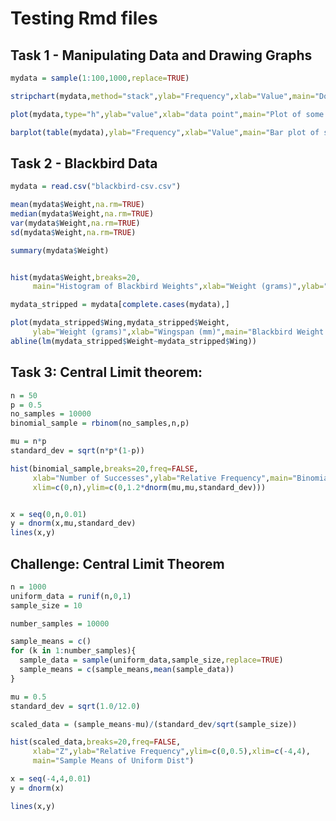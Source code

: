 # Testing Rmd files

## Task 1 - Manipulating Data and Drawing Graphs

```r
mydata = sample(1:100,1000,replace=TRUE)

stripchart(mydata,method="stack",ylab="Frequency",xlab="Value",main="Dot plot of some data")

plot(mydata,type="h",ylab="value",xlab="data point",main="Plot of some data (with h option on)")

barplot(table(mydata),ylab="Frequency",xlab="Value",main="Bar plot of some data")

```



## Task 2 - Blackbird Data
```r
mydata = read.csv("blackbird-csv.csv")

mean(mydata$Weight,na.rm=TRUE)
median(mydata$Weight,na.rm=TRUE)
var(mydata$Weight,na.rm=TRUE)
sd(mydata$Weight,na.rm=TRUE)

summary(mydata$Weight)


hist(mydata$Weight,breaks=20,
     main="Histogram of Blackbird Weights",xlab="Weight (grams)",ylab="Frequency")

mydata_stripped = mydata[complete.cases(mydata),]

plot(mydata_stripped$Wing,mydata_stripped$Weight,
     ylab="Weight (grams)",xlab="Wingspan (mm)",main="Blackbird Weight v Wingspan")
abline(lm(mydata_stripped$Weight~mydata_stripped$Wing))


```

## Task 3: Central Limit theorem:
```r
n = 50
p = 0.5
no_samples = 10000
binomial_sample = rbinom(no_samples,n,p)

mu = n*p
standard_dev = sqrt(n*p*(1-p))

hist(binomial_sample,breaks=20,freq=FALSE,
     xlab="Number of Successes",ylab="Relative Frequency",main="Binomial Frequency Plot",
     xlim=c(0,n),ylim=c(0,1.2*dnorm(mu,mu,standard_dev)))


x = seq(0,n,0.01)
y = dnorm(x,mu,standard_dev)
lines(x,y)


```

## Challenge: Central Limit Theorem

```r
n = 1000
uniform_data = runif(n,0,1)
sample_size = 10

number_samples = 10000

sample_means = c()
for (k in 1:number_samples){
  sample_data = sample(uniform_data,sample_size,replace=TRUE)
  sample_means = c(sample_means,mean(sample_data))
}

mu = 0.5
standard_dev = sqrt(1.0/12.0)

scaled_data = (sample_means-mu)/(standard_dev/sqrt(sample_size))

hist(scaled_data,breaks=20,freq=FALSE,
     xlab="Z",ylab="Relative Frequency",ylim=c(0,0.5),xlim=c(-4,4),
     main="Sample Means of Uniform Dist")

x = seq(-4,4,0.01)
y = dnorm(x)

lines(x,y)
```




